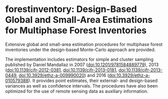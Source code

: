 forestinventory: Design-Based Global and Small-Area Estimations for Multiphase Forest Inventories
======================================================================================
Extensive global and small-area estimation procedures for multiphase forest inventories under the design-based Monte-Carlo 
approach are provided. 

The implementation includes estimators for simple and cluster sampling published by Daniel Mandallaz 
in 2007 (<doi:10.1201/9781584889779>), 2013 (<doi:10.1139/cjfr-2012-0381>, <doi:10.1139/cjfr-2013-0181>,
<doi:10.1139/cjfr-2013-0449>, <doi:10.3929/ethz-a-009990020>) and 2016 (<doi:10.3929/ethz-a-010579388>). 
It provides point estimates, their external- and design-based variances as well as confidence intervals. 
The procedures have also been optimized for the use of remote sensing data as auxiliary information.
